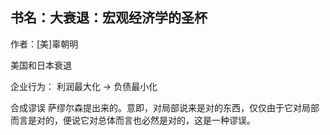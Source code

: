 ## 书名：大衰退：宏观经济学的圣杯

作者：[美]辜朝明



美国和日本衰退

企业行为： 利润最大化 -> 负债最小化

合成谬误 萨缪尔森提出来的。意即，对局部说来是对的东西，仅仅由于它对局部而言是对的，便说它对总体而言也必然是对的，这是一种谬误。

<TailProtocal />
